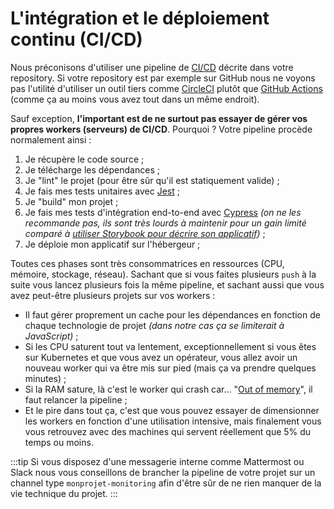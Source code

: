 # L'intégration et le déploiement continu (CI/CD)

Nous préconisons d'utiliser une pipeline de [CI/CD](https://en.wikipedia.org/wiki/CI/CD) décrite dans votre repository. Si votre repository est par exemple sur GitHub nous ne voyons pas l'utilité d'utiliser un outil tiers comme [CircleCI](https://circleci.com/) plutôt que [GitHub Actions](https://github.com/features/actions) (comme ça au moins vous avez tout dans un même endroit).

Sauf exception, **l'important est de ne surtout pas essayer de gérer vos propres workers (serveurs) de CI/CD**. Pourquoi ? Votre pipeline procède normalement ainsi :

1.  Je récupère le code source ;
2.  Je télécharge les dépendances ;
3.  Je "lint" le projet (pour être sûr qu'il est statiquement valide) ;
4.  Je fais mes tests unitaires avec [Jest](https://github.com/jestjs/jest) ;
5.  Je "build" mon projet ;
6.  Je fais mes tests d'intégration end-to-end avec [Cypress](https://github.com/cypress-io/cypress) _(on ne les recommande pas, ils sont très lourds à maintenir pour un gain limité comparé à [utiliser Storybook pour décrire son applicatif](https://docs.google.com/document/d/1jOwMgouNtsnaqlQB139jzoA5synRfIjhtuUFrHK65-U))_ ;
7.  Je déploie mon applicatif sur l'hébergeur ;

Toutes ces phases sont très consommatrices en ressources (CPU, mémoire, stockage, réseau). Sachant que si vous faites plusieurs `push` à la suite vous lancez plusieurs fois la même pipeline, et sachant aussi que vous avez peut-être plusieurs projets sur vos workers :

- Il faut gérer proprement un cache pour les dépendances en fonction de chaque technologie de projet _(dans notre cas ça se limiterait à JavaScript)_ ;
- Si les CPU saturent tout va lentement, exceptionnellement si vous êtes sur Kubernetes et que vous avez un opérateur, vous allez avoir un nouveau worker qui va être mis sur pied (mais ça va prendre quelques minutes) ;
- Si la RAM sature, là c'est le worker qui crash car… "[Out of memory](https://en.wikipedia.org/wiki/Out_of_memory)", il faut relancer la pipeline ;
- Et le pire dans tout ça, c'est que vous pouvez essayer de dimensionner les workers en fonction d'une utilisation intensive, mais finalement vous vous retrouvez avec des machines qui servent réellement que 5% du temps ou moins.

:::tip
Si vous disposez d'une messagerie interne comme Mattermost ou Slack nous vous conseillons de brancher la pipeline de votre projet sur un channel type `monprojet-monitoring` afin d'être sûr de ne rien manquer de la vie technique du projet.
:::
